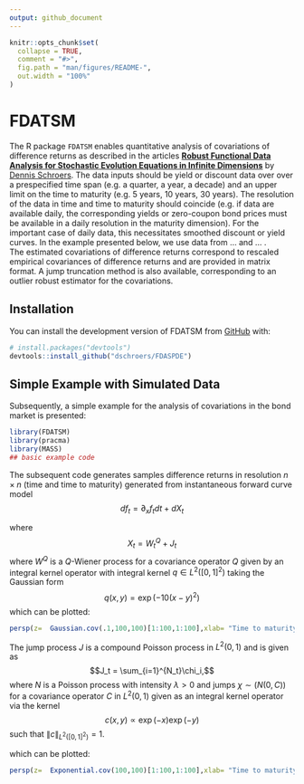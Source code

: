 ```yaml
---
output: github_document
---
```


<!-- README.md is generated from README.Rmd. Please edit that file -->

```r
knitr::opts_chunk$set(
  collapse = TRUE,
  comment = "#>",
  fig.path = "man/figures/README-",
  out.width = "100%"
)
```

# FDATSM

<!-- badges: start -->
The R package `FDATSM` enables quantitative analysis of covariations of difference returns as described in the articles [**Robust Functional Data Analysis for Stochastic Evolution Equations in Infinite Dimensions**](https://arxiv.org/pdf/2401.16286) by [Dennis Schroers](https://github.com/dschroers). The data inputs should be yield or discount data over over a prespecified time span (e.g. a quarter, a year, a decade) and an upper limit on the time to maturity (e.g. 5 years, 10 years, 30 years). The resolution of the data in time and time to maturity should coincide (e.g. if data are available daily, the corresponding yields or zero-coupon bond prices must be available in a daily resolution in the maturity dimension). For the important case of daily data, this necessitates smoothed discount or yield curves. In the example presented below, we use data from ... and ... .  
The estimated covariations of difference returns correspond to rescaled empirical covariances of difference returns and are provided in matrix format. A jump truncation method is also available, corresponding to an outlier robust estimator for the covariations.

<!-- badges: end -->

## Installation

You can install the development version of FDATSM from [GitHub](https://github.com/) with:

``` r
# install.packages("devtools")
devtools::install_github("dschroers/FDASPDE")
```

## Simple Example with Simulated Data
Subsequently, a simple example for the analysis of covariations in the bond market is presented:

```r
library(FDATSM)
library(pracma)
library(MASS)
## basic example code
```

The subsequent code generates samples difference returns in resolution $n\times n$ (time and time to maturity)  generated from instantaneous forward curve model 
$$df_t = \partial_x f_t dt+ dX_t$$

where
$$X_t=  W_t^Q+ J_t$$
where $W^Q$ is a $Q$-Wiener process for a covariance operator $Q$ given by an integral kernel operator with integral kernel $q\in L^2([0,1]^2)$ taking the Gaussian form
$$q(x,y)= \exp(-10 (x-y)^2)$$
which can be plotted:
```r
persp(z=  Gaussian.cov(.1,100,100)[1:100,1:100],xlab= "Time to maturity (years)", zlab = "", ylab = "")
```

The jump process $J$ is a compound Poisson process in $L^2(0,1)$ and is given as 
$$J_t = \sum_{i=1}^{N_t}\chi_i,$$
where $N$ is a Poisson process with intensity $\lambda>0$ and jumps $\chi\sim(N(0,C))$ for a covariance operator $C$ in $L^2(0,1)$ given as an integral kernel operator via the kernel 
$$c(x,y)\propto \exp(-x)\exp(-y)$$
such that $\|c\|_{L^2([0,1]^2)}=1$.

which can be plotted:
```r
persp(z=  Exponential.cov(100,100)[1:100,1:100],xlab= "Time to maturity (years)")
```


